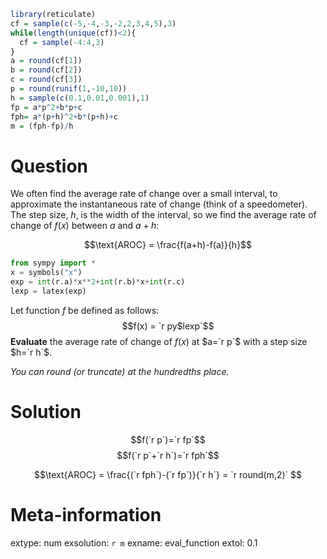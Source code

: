 ```r
library(reticulate)
cf = sample(c(-5,-4,-3,-2,2,3,4,5),3)
while(length(unique(cf))<2){
  cf = sample(-4:4,3)
}
a = round(cf[1])
b = round(cf[2])
c = round(cf[3])
p = round(runif(1,-10,10))
h = sample(c(0.1,0.01,0.001),1)
fp = a*p^2+b*p+c
fph= a*(p+h)^2+b*(p+h)+c
m = (fph-fp)/h
```



Question
========

We often find the average rate of change over a small interval, to approximate the instantaneous rate of change (think of a speedometer). The step size, $h$, is the width of the interval, so we find the average rate of change of $f(x)$ between $a$ and $a+h$:

$$\text{AROC} = \frac{f(a+h)-f(a)}{h}$$

```python
from sympy import *
x = symbols("x")
exp = int(r.a)*x**2+int(r.b)*x+int(r.c)
lexp = latex(exp)
```

Let function $f$ be defined as follows:
$$f(x) = `r py$lexp`$$
**Evaluate** the average rate of change of $f(x)$ at $a=`r p`$ with a step size $h=`r h`$. 

*You can round (or truncate) at the hundredths place.*


Solution
========

$$f(`r p`)=`r fp`$$
$$f(`r p`+`r h`)=`r fph`$$

$$\text{AROC} = \frac{(`r fph`)-(`r fp`)}{`r h`} = `r round(m,2)` $$


Meta-information
============
extype: num
exsolution: `r m`
exname: eval_function
extol: 0.1